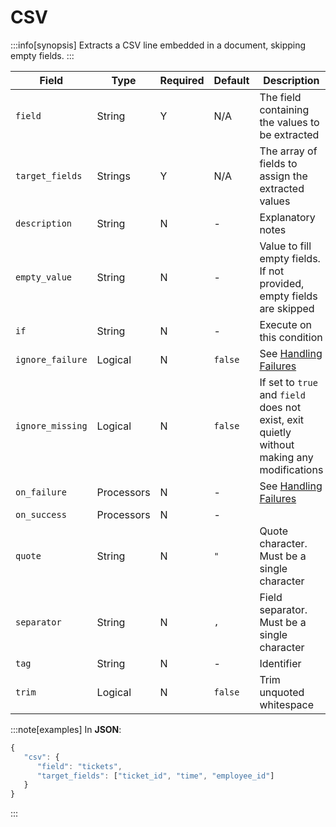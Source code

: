 # CSV

:::info[synopsis]
Extracts a CSV line embedded in a document, skipping empty fields.
:::

|Field|Type|Required|Default|Description|
|---|---|---|---|---|
|`field`|String|Y|N/A|The field containing the values to be extracted|
|`target_fields`|Strings|Y|N/A|The array of fields to assign the extracted values|
|`description`|String|N|-|Explanatory notes|
|`empty_value`|String|N|-|Value to fill empty fields. If not provided, empty fields are skipped|
|`if`|String|N|-|Execute on this condition|
|`ignore_failure`|Logical|N|`false`|See [Handling Failures](../handling-failures.mdx)|
|`ignore_missing`|Logical|N|`false`|If set to `true` and `field` does not exist, exit quietly without making any modifications|
|`on_failure`|Processors|N|-|See [Handling Failures](../handling-failures.mdx)|
|`on_success`|Processors|N|-||
|`quote`|String|N|`"`|Quote character. Must be a single character|
|`separator`|String|N|`,`|Field separator. Must be a single character|
|`tag`|String|N|-|Identifier|
|`trim`|Logical|N|`false`|Trim unquoted whitespace|

:::note[examples]
In **JSON**:

```js
{
   "csv": {
      "field": "tickets",
      "target_fields": ["ticket_id", "time", "employee_id"]
   }
}
```
:::
